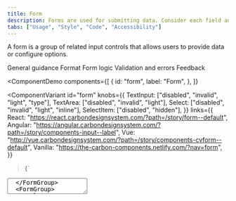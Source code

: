 ```yaml
---
title: Form
description: Forms are used for submitting data. Consider each field and what value the data will provide.
tabs: ["Usage", "Style", "Code", "Accessibility"]
---
```


<PageDescription>

A form is a group of related input controls that allows users to provide data or configure options.

</PageDescription>

<AnchorLinks>

<AnchorLink>General guidance </AnchorLink>
<AnchorLink>Format</AnchorLink>
<AnchorLink>Form logic</AnchorLink>
<AnchorLink>Validation and errors</AnchorLink>
<AnchorLink>Feedback</AnchorLink>

</AnchorLinks>

<ComponentDemo
  components={[
    {
      id: "form",
      label: "Form",
    },
  ]}
>
  <ComponentVariant
    id="form"
    knobs={{
      TextInput: ["disabled", "invalid", "light", "type"],
      TextArea: ["disabled", "invalid", "light"],
      Select: ["disabled", "invalid", "light", "inline"],
      SelectItem: ["disabled", "hidden"],
    }}
    links={{
      React: "https://react.carbondesignsystem.com/?path=/story/form--default",
      Angular:
        "https://angular.carbondesignsystem.com/?path=/story/components-input--label",
      Vue:
        "http://vue.carbondesignsystem.com/?path=/story/components-cvform--default",
      Vanilla: "https://the-carbon-components.netlify.com/?nav=form",
    }}
  >{`
  <Form>
  <FormGroup>
    <TextInput
      helperText="Optional helper text here; if message is more than one line text should wrap (~100 character count maximum)"
      id="test2"
      invalidText="Invalid error message."
      labelText="Text Input label"
      placeholder="Placeholder text"
    />
  </FormGroup>
  <FormGroup>
  <TextArea
    cols={50}
    helperText="Optional helper text here; if message is more than one line text should wrap (~100 character count maximum)"
    id="test5"
    invalidText="Invalid error message."
    labelText="Text Area label"
    placeholder="Placeholder text"
    rows={4}
  />
  </FormGroup>
  <FormGroup>
    <Select
      defaultValue="placeholder-item"
      id="select-1"
      invalidText="This is an invalid error message."
      labelText="Select"
    >
      <SelectItem
        text="Option 1"
        value="option-1"
      />
      <SelectItem
        text="Option 2"
        value="option-2"
      />
      <SelectItem
        text="Option 3"
        value="option-3"
      />
    </Select>
  </FormGroup>
  <Button
    kind="primary"
    tabIndex={0}
    type="submit"
  >
    Submit
  </Button>
</Form>
  `}</ComponentVariant>
</ComponentDemo>

## General guidance

### Keep it short

_Forms_ are used for submitting data so be as concise as possible when designing. Think about each field and what value the data will provide. What do you gain by collecting this information?

#### Begin by asking:

- Is this a piece of information that is valuable to us?
- Is this a piece of information that is so valuable that it's worth preventing the user from continuing if they choose not to provide it?

### Labels

Effective form labeling helps users understand what information to enter into a Text Input. Using a placeholder text as a label is often applied as a space-saving method. However, this is not recommended because it hides context and presents accessibility issues.

#### Accessibility best practices for labels:

- Labels must be visible when an input gets focus.
- Labels must be announced to the screen reader on focus.
- Ensure the helper text that appears under an input is read when an assistive technology user stops at an input using ARIA.
- Use sentence-style capitalization (only the first word in a phrase and any proper nouns capitalized).

### Default values

Where possible, add programmatic assistance. Detect and pre-fill inputs to reduce errors and save time. When the software can't determine the value that belongs in an input, use type-ahead to make suggestions. Use sentence-case for default values, detected values, and auto-completion text.

### Help text

Help text is pertinent information that assists the user in completing a field. Help text is always available when the input is focused and appears underneath the label. Use sentence-style capitalization, and in most cases, write the text as full sentences with punctuation.

### Placeholder text

Placeholder text provides hints or examples of what to enter. Placeholder text disappears after the user begins entering data into the Input and should not contain crucial information. Use sentence-style capitalization, and in most cases, write the text as a direct statement without punctuation.

## Format

All forms are comprised of 6 elements:

- **Labels:** Inform users what the corresponding input fields mean.
- **Input fields:** Enable users to provide information. Information can be entered through a variety of different input fields ranging from text fields, checkboxes, and many other types.
- **Help text:** Provides assistance on how to fill out a field. Help text is optional.
- **Placeholder text:** Hints at what goes into a field. Placeholder text is optional.
- **Actions:** Allow users to submit a form.
- **Validation:** Ensures the data submitted by the user conforms to acceptable parameters.

<Row>
<Column colLg={8}>

![effective form design](images/form-usage-1.png)

</Column>
</Row>

### Button placement

On non-modal or in-page forms, align single buttons or Secondary / Primary button groups to the left. Buttons should align with the form controls regardless of the user‘s window width.

<Row>
<Column colLg={8}>

![Primary button alignment in Forms](images/form-usage-5.png)

<Caption>Single button alignment in forms</Caption>

</Column>
</Row>

<Row>
<Column colLg={8}>

![Secondary / Primary button alignment in forms](images/form-usage-6.png)

<Caption>Secondary / Primary button alignment in forms</Caption>

</Column>
</Row>

### Multi step forms

When the primary action implies a navigation step forward, as in a wizard, align single buttons or Secondary/Primary button groups to the right. This position conveys the “next step” intention.

<Row>
<Column colLg={8}>

![Primary button alignment in a wizard](images/form-usage-7.png)

<Caption>Single button aligment in a wizard</Caption>

</Column>
</Row>

<Row>
<Column colLg={8}>

![Primary button aligment in a wizard](images/form-usage-8.png)

<Caption>Secondary / Primary button pair alignment in a wizard</Caption>

</Column>
</Row>

## Form logic

- **Radio buttons** are used when there is a list of two or more options that are mutually exclusive and the user must select exactly one choice. In other words, clicking a non-selected radio button will deselect whatever other button was previously selected in the list.
- **Checkboxes** are used when there are lists of options and the user may select any number of choices, including zero, one, or several. In other words, each checkbox is independent of all other checkboxes in the list, so checking one box doesn’t uncheck the others. A stand-alone checkbox, or a toggle can be used for a single option that the user can turn on or off.
- **Select elements** are used for fields in which a single selection is required and there are a large number of possible options.

<Row>
<Column colLg={8}>

![form logic](images/form-usage-4.png)

</Column>
</Row>

## Validation and errors

### Error messaging

Effective error messaging can help the user to understand the problem and how to fix it. First, inform the user what has happened, then provide guidance on next steps or possible resolutions. [Inline notifications](/components/notification/usage) can be used to state the general problem with the users input, such as _“Please input the required fields.”_ Inline Notifications can occur pre or post submission, depending on the type of data the user is inputting.

### Form validation

We recommend validating the users data before form submission. Use visual cues to guide the user as to where the problem lies within the form. This will help to easily identify the elements that need to be corrected.

The validation should appear when the user has clicked away from the text field. Once the user corrects the errors within the text field, the validation should disappear once the data is rendered as valid.

The validation label below the field should be as informative as possible when describing the issue with the users data. For example, if password limitations require 16 characters, but the user inputs a password with only six characters, the text should read something like, _"Password must be at least 16 characters."_

<Row>
<Column colLg={8}>

![form validation](images/form-validation.gif)

</Column>
</Row>

### Optional vs. required fields

All fields in a form are assumed required, with optional fields being tagged as so.

<Row>
<Column colLg={8}>

![optional fields in a form](images/form-usage-5.png)

</Column>
</Row>

## Feedback

Help us improve this component by providing feedback, asking questions, and leaving any other comments on [GitHub](https://github.com/carbon-design-system/carbon-website/issues/new?assignees=&labels=feedback&template=feedback.md).
